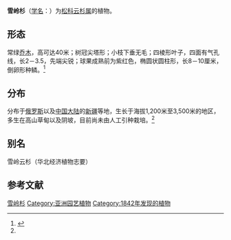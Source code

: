 {{Speciesbox
| name = 雪岭杉
| status = LC
| status_system = IUCN3.1
| status_ref =  <ref name=iucn>{{IUCN |id=42336 |taxon=''Picea schrenkia'' |assessors=A. Farjon |year=2010 |version=2014.3 |accessdate=10 December 2014}}</ref>
| image = IMG 9369-Kaindy.jpg
| genus = Picea
| species = schrenkiana
| authority = Fisch. et Mey.
}}

'''雪岭杉'''（[[学名|学名]]：{{lang|la|''Picea schrenkiana''}}）为[[松科|松科]][[云杉属|云杉属]]的植物。

== 形态 ==
常绿[[乔木|乔木]]，高可达40米；树冠尖塔形；小枝下垂无毛；四棱形叶子，四面有气孔线，长2－3.5，先端尖锐；球果成熟前为紫红色，椭圆状圆柱形，长8－10厘米，倒卵形种鳞。<ref name=bioinfo>{{cite web| url =http://www.bioinfo.cn/db05/KmzwSpecies.php?action=view&id=16509| title =雪岭杉| work =《中国高等植物数据库全库》| publisher =中国科学院微生物研究所| author =昆明植物研究所| accessdate =2009-02-25| deadurl =yes| archiveurl =https://web.archive.org/web/20160305003806/http://www.bioinfo.cn/db05/KmzwSpecies.php?action=view&id=16509| archivedate =2016-03-05}}</ref>

== 分布 ==
分布于[[俄罗斯|俄罗斯]]以及[[中国大陆|中国大陆]]的[[新疆|新疆]]等地，生长于海拔1,200米至3,500米的地区，多生在高山草甸以及阴坡，目前尚未由人工引种栽培。<ref name=bioinfo />

== 别名 ==
雪岭云杉（华北经济植物志要）

==参考文献==
{{reflist}}
{{Taxonbar|from=Q2093561}}

[[Category:云杉属|雪岭杉]]
[[Category:亚洲园艺植物|Category:亚洲园艺植物]]
[[Category:1842年发现的植物|Category:1842年发现的植物]]


{{植物小作品}}